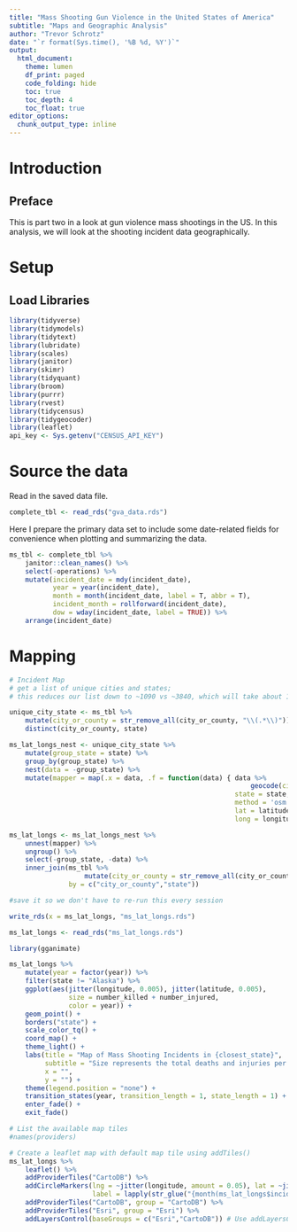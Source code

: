 ```yaml
---
title: "Mass Shooting Gun Violence in the United States of America"
subtitle: "Maps and Geographic Analysis"
author: "Trevor Schrotz"
date: "`r format(Sys.time(), '%B %d, %Y')`"
output:
  html_document:
    theme: lumen
    df_print: paged
    code_folding: hide
    toc: true
    toc_depth: 4
    toc_float: true
editor_options:
  chunk_output_type: inline
---
```


<style type="text/css">
.main-container {
  max-width: 1400px;
  margin-left: auto;
  margin-right: auto;
}
</style>

# Introduction

## Preface

This is part two in a look at gun violence mass shootings in the US.  In this analysis, we will look at the shooting incident data geographically.

# Setup

## Load Libraries

```r
library(tidyverse)
library(tidymodels)
library(tidytext)
library(lubridate)
library(scales)
library(janitor)
library(skimr)
library(tidyquant)
library(broom)
library(purrr)
library(rvest)
library(tidycensus)
library(tidygeocoder)
library(leaflet)
api_key <- Sys.getenv("CENSUS_API_KEY")
```

# Source the data

Read in the saved data file.

```r
complete_tbl <- read_rds("gva_data.rds") 
```

Here I prepare the primary data set to include some date-related fields for convenience when plotting and summarizing the data.

```r
ms_tbl <- complete_tbl %>% 
    janitor::clean_names() %>% 
    select(-operations) %>% 
    mutate(incident_date = mdy(incident_date),
           year = year(incident_date),
           month = month(incident_date, label = T, abbr = T),
           incident_month = rollforward(incident_date),
           dow = wday(incident_date, label = TRUE)) %>% 
    arrange(incident_date)
```

# Mapping

```r
# Incident Map
# get a list of unique cities and states;
# this reduces our list down to ~1090 vs ~3840, which will take about 18 minutes to geocode vs 50 minutes

unique_city_state <- ms_tbl %>%
    mutate(city_or_county = str_remove_all(city_or_county, "\\(.*\\)")) %>%
    distinct(city_or_county, state)

ms_lat_longs_nest <- unique_city_state %>%
    mutate(group_state = state) %>%
    group_by(group_state) %>%
    nest(data = -group_state) %>%
    mutate(mapper = map(.x = data, .f = function(data) { data %>%
                                                             geocode(city = city_or_county,
                                                         state = state,
                                                         method = 'osm',
                                                         lat = latitude ,
                                                         long = longitude) }))

ms_lat_longs <- ms_lat_longs_nest %>%
    unnest(mapper) %>%
    ungroup() %>%
    select(-group_state, -data) %>%
    inner_join(ms_tbl %>%
                   mutate(city_or_county = str_remove_all(city_or_county, "\\(.*\\)")),
               by = c("city_or_county","state"))

#save it so we don't have to re-run this every session

write_rds(x = ms_lat_longs, "ms_lat_longs.rds")
```

```r
ms_lat_longs <- read_rds("ms_lat_longs.rds")
```

```r
library(gganimate)

ms_lat_longs %>% 
    mutate(year = factor(year)) %>% 
    filter(state != "Alaska") %>% 
    ggplot(aes(jitter(longitude, 0.005), jitter(latitude, 0.005), 
               size = number_killed + number_injured,
               color = year)) +
    geom_point() +
    borders("state") +
    scale_color_tq() +
    coord_map() +
    theme_light() +
    labs(title = "Map of Mass Shooting Incidents in {closest_state}",
         subtitle = "Size represents the total deaths and injuries per incident",
         x = "",
         y = "") +
    theme(legend.position = "none") +
    transition_states(year, transition_length = 1, state_length = 1) +
    enter_fade() +
    exit_fade()
```

```r
# List the available map tiles
#names(providers)

# Create a leaflet map with default map tile using addTiles()
ms_lat_longs %>%
    leaflet() %>%
    addProviderTiles("CartoDB") %>%
    addCircleMarkers(lng = ~jitter(longitude, amount = 0.05), lat = ~jitter(latitude, amount = 0.05),
                     label = lapply(str_glue("{month(ms_lat_longs$incident_date, label = TRUE, abbr = TRUE)} {year(ms_lat_longs$incident_date)} <br/> {ms_lat_longs$city_or_county}, {ms_lat_longs$state} <br/> {ms_lat_longs$number_killed} killed | {ms_lat_longs$number_injured} wounded"), htmltools::HTML), radius = 3, color = "steelblue", clusterOptions = markerClusterOptions()) %>%
    addProviderTiles("CartoDB", group = "CartoDB") %>%
    addProviderTiles("Esri", group = "Esri") %>%
    addLayersControl(baseGroups = c("Esri","CartoDB")) # Use addLayersControl to allow users to toggle between basemaps
```
